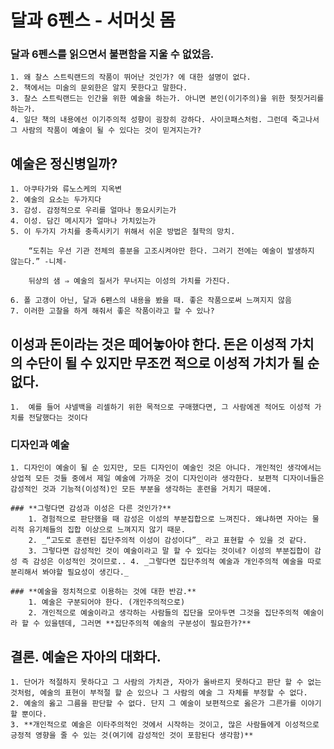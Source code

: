 # 달과 6펜스 - 서머싯 몸

### **달과 6펜스를 읽으면서 불편함을 지울 수 없었음.**

    1. 왜 찰스 스트릭랜드의 작품이 뛰어난 것인가? 에 대한 설명이 없다.
    2. 책에서는 미술의 문외한은 알지 못한다고 말한다.
    3. 찰스 스트릭랜드는 인간을 위한 예술을 하는가. 아니면 본인(이기주의)을 위한 헛짓거리를 하는가.
    4. 일단 책의 내용에선 이기주의적 성향이 굉장히 강하다. 사이코패스처럼. 그런데 죽고나서 그 사람의 작품이 예술이 될 수 있다는 것이 믿겨지는가?

## **예술은 정신병일까?**

    1. 아쿠타가와 류노스케의 지옥변
    2. 예술의 요소는 두가지다
    3. 감성. 감정적으로 우리를 얼마나 동요시키는가
    4. 이성. 담긴 메시지가 얼마나 가치있는가
    5. 이 두가지 가치를 충족시키기 위해서 쉬운 방법은 철학의 망치.

        “도취는 우선 기관 전체의 흥분을 고조시켜야만 한다. 그러기 전에는 예술이 발생하지 않는다.” -니체-

        뒤샹의 샘 ⇒ 예술의 질서가 무너지는 이성의 가치를 가진다.

    6. 폴 고갱이 아닌, 달과 6펜스의 내용을 봤을 때. 좋은 작품으로써 느껴지지 않음
    7. 이러한 고찰을 하게 해줘서 좋은 작품이라고 할 수 있나?

## **이성과 돈이라는 것은 떼어놓아야 한다. 돈은 이성적 가치의 수단이 될 수 있지만 무조껀 적으로 이성적 가치가 될 순 없다.**

    1.  예를 들어 샤넬백을 리셀하기 위한 목적으로 구매했다면, 그 사람에겐 적어도 이성적 가치를 전달했다는 것이다

### **디자인과 예술**

    1. 디자인이 예술이 될 순 있지만, 모든 디자인이 예술인 것은 아니다. 개인적인 생각에서는 상업적 모든 것들 중에서 제일 예술에 가까운 것이 디자인이라 생각한다. 보편적 디자이너들은 감성적인 것과 기능적(이성적)인 모든 부분을 생각하는 훈련을 거치기 때문에.

    ### **그렇다면 감성과 이성은 다른 것인가?**
        1. 경험적으로 판단했을 때 감성은 이성의 부분집합으로 느껴진다. 왜냐하면 자아는 물리적 유기체들의 집합 이상으로 느껴지지 않기 때문.
        2. _“고도로 훈련된 집단주의적 이성이 감성이다”_ 라고 표현할 수 있을 것 같다.
        3. 그렇다면 감성적인 것이 예술이라고 말 할 수 있다는 것이네? 이성의 부분집합이 감성 즉 감성은 이성적인 것이므로.. 4. _그렇다면 집단주의적 예술과 개인주의적 예술을 따로 분리해서 봐야할 필요성이 생긴다._

    ### **예술을 정치적으로 이용하는 것에 대한 반감.**
        1. 예술은 구분되어야 한다. (개인주의적으로)
        2. 개인적으로 예술이라고 생각하는 사람들의 집단을 모아두면 그것을 집단주의적 예술이라 할 수 있을텐데, 그러면 **집단주의적 예술의 구분성이 필요한가?**

## **결론. 예술은 자아의 대화다.**

    1. 단어가 적절하지 못하다고 그 사람의 가치관, 자아가 올바르지 못하다고 판단 할 수 없는 것처럼, 예술의 표현이 부적절 할 순 있으나 그 사람의 예술 그 자체를 부정할 수 없다.
    2. 예술의 옳고 그름을 판단할 수 없다. 단지 그 예술이 보편적으로 옳은가 그른가를 이야기 할 뿐이다.
    3. **개인적으로 예술은 이타주의적인 것에서 시작하는 것이고, 많은 사람들에게 이성적으로 긍정적 영향을 줄 수 있는 것(여기에 감성적인 것이 포함된다 생각함)**
